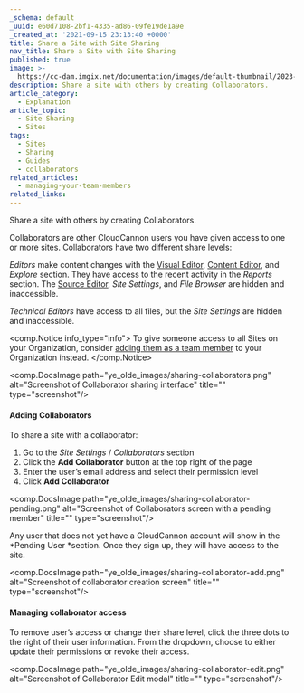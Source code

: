 ```yaml
---
_schema: default
_uuid: e60d7108-2bf1-4335-ad86-09fe19de1a9e
_created_at: '2021-09-15 23:13:40 +0000'
title: Share a Site with Site Sharing
nav_title: Share a Site with Site Sharing
published: true
image: >-
  https://cc-dam.imgix.net/documentation/images/default-thumbnail/2023-Q4/CloudCannon-Documentation-Thumbnail.png
description: Share a site with others by creating Collaborators.
article_category:
  - Explanation
article_topic:
  - Site Sharing
  - Sites
tags:
  - Sites
  - Sharing
  - Guides
  - collaborators
related_articles:
  - managing-your-team-members
related_links:
---
```

Share a site with others by creating Collaborators.

Collaborators are other CloudCannon users you have given access to one or more sites. Collaborators have two different share levels:

*Editors* make content changes with the [Visual Editor](/documentation/edit/interfaces/visual-editor/), [Content Editor](/documentation/edit/interfaces/content-editor/), and *Explore* section. They have access to the recent activity in the *Reports* section. The [Source Editor](/documentation/edit/interfaces/source-editor/), *Site Settings*, and *File Browser* are hidden and inaccessible.

*Technical Editors* have access to all files, but the *Site Settings* are hidden and inaccessible.

<comp.Notice info_type="info">
  To give someone access to all Sites on your Organization, consider [adding them as a team member](/documentation/articles/add-a-team-member-to-your-organization/) to your Organization instead.
</comp.Notice>

<comp.DocsImage path="ye_olde_images/sharing-collaborators.png" alt="Screenshot of Collaborator sharing interface" title="" type="screenshot"/>

#### Adding Collaborators

To share a site with a collaborator:

1. Go to the *Site Settings* / *Collaborators* section
2. Click the **Add Collaborator** button at the top right of the page
3. Enter the user’s email address and select their permission level
4. Click **Add Collaborator**

<comp.DocsImage path="ye_olde_images/sharing-collaborator-pending.png" alt="Screenshot of Collaborators screen with a pending member" title="" type="screenshot"/>

Any user that does not yet have a CloudCannon account will show in the \*Pending User \*section. Once they sign up, they will have access to the site.

<comp.DocsImage path="ye_olde_images/sharing-collaborator-add.png" alt="Screenshot of collaborator creation screen" title="" type="screenshot"/>

#### Managing collaborator access

To remove user’s access or change their share level, click the three dots to the right of their user information. From the dropdown, choose to either update their permissions or revoke their access.

<comp.DocsImage path="ye_olde_images/sharing-collaborator-edit.png" alt="Screenshot of Collaborator Edit modal" title="" type="screenshot"/>